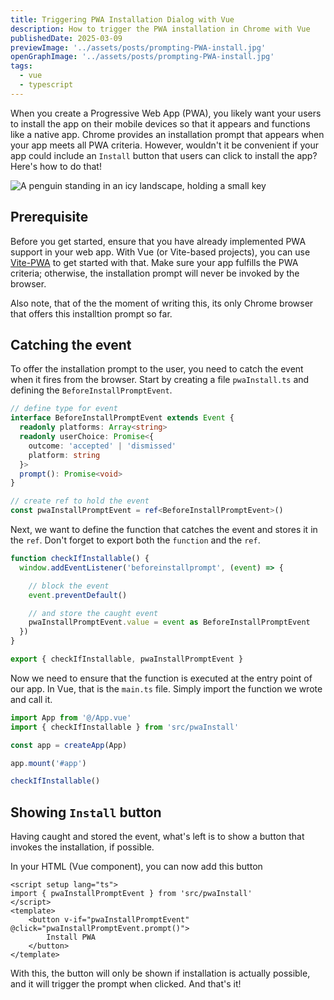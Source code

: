 ```yaml
---
title: Triggering PWA Installation Dialog with Vue
description: How to trigger the PWA installation in Chrome with Vue
publishedDate: 2025-03-09
previewImage: '../assets/posts/prompting-PWA-install.jpg'
openGraphImage: '../assets/posts/prompting-PWA-install.jpg'
tags:
  - vue
  - typescript
---
```


When you create a Progressive Web App (PWA), you likely want your users to install the app on their mobile devices so that it appears and functions like a native app. Chrome provides an installation prompt that appears when your app meets all PWA criteria. However, wouldn't it be convenient if your app could include an `Install` button that users can click to install the app? Here's how to do that!


<Image src={PreviewImage} class="sm:w-2/3 w-4/5 my-0 mx-auto" data-img-embed alt="A penguin standing in an icy landscape, holding a small key" loading="eager"/>

## Prerequisite

Before you get started, ensure that you have already implemented PWA support in your web app. With Vue (or Vite-based projects), you can use [Vite-PWA](https://vite-pwa-org.netlify.app/) to get started with that. Make sure your app fulfills the PWA criteria; otherwise, the installation prompt will never be invoked by the browser.

Also note, that of the the moment of writing this, its only Chrome browser that offers this installtion prompt so far.

## Catching the event

To offer the installation prompt to the user, you need to catch the event when it fires from the browser. Start by creating a file `pwaInstall.ts` and defining the `BeforeInstallPromptEvent`.

```typescript pwaInstall.ts
// define type for event
interface BeforeInstallPromptEvent extends Event {
  readonly platforms: Array<string>
  readonly userChoice: Promise<{
    outcome: 'accepted' | 'dismissed'
    platform: string
  }>
  prompt(): Promise<void>
}

// create ref to hold the event
const pwaInstallPromptEvent = ref<BeforeInstallPromptEvent>()
```

Next, we want to define the function that catches the event and stores it in the `ref`. Don't forget to export both the `function` and the `ref`.

```typescript pwaInstall.ts
function checkIfInstallable() {
  window.addEventListener('beforeinstallprompt', (event) => {

    // block the event
    event.preventDefault()

    // and store the caught event
    pwaInstallPromptEvent.value = event as BeforeInstallPromptEvent
  })
}

export { checkIfInstallable, pwaInstallPromptEvent }
```

Now we need to ensure that the function is executed at the entry point of our app. In Vue, that is the `main.ts` file. Simply import the function we wrote and call it.

```typescript main.ts
import App from '@/App.vue'
import { checkIfInstallable } from 'src/pwaInstall'

const app = createApp(App)

app.mount('#app')

checkIfInstallable()
```

## Showing `Install` button

Having caught and stored the event, what's left is to show a button that invokes the installation, if possible.

In your HTML (Vue component), you can now add this button

```vue MyComponent.vue
<script setup lang="ts">
import { pwaInstallPromptEvent } from 'src/pwaInstall'
</script>
<template>
    <button v-if="pwaInstallPromptEvent" @click="pwaInstallPromptEvent.prompt()">
        Install PWA
    </button>
</template>
```

With this, the button will only be shown if installation is actually possible, and it will trigger the prompt when clicked. And that's it!